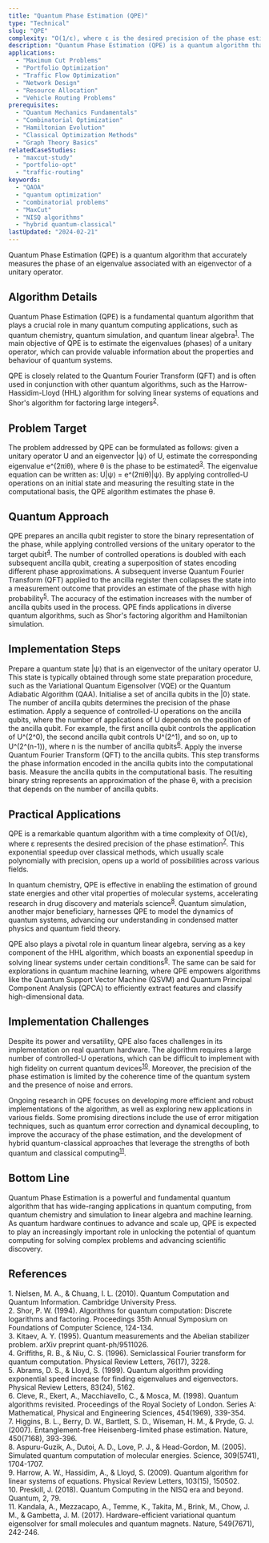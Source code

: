 ```yaml
---
title: "Quantum Phase Estimation (QPE)"
type: "Technical"
slug: "QPE"
complexity: "O(1/ε), where ε is the desired precision of the phase estimation."
description: "Quantum Phase Estimation (QPE) is a quantum algorithm that accurately measures the phase of an eigenvalue associated with an eigenvector of a unitary operator."
applications:
  - "Maximum Cut Problems"
  - "Portfolio Optimization"
  - "Traffic Flow Optimization"
  - "Network Design"
  - "Resource Allocation"
  - "Vehicle Routing Problems"
prerequisites:
  - "Quantum Mechanics Fundamentals"
  - "Combinatorial Optimization"
  - "Hamiltonian Evolution"
  - "Classical Optimization Methods"
  - "Graph Theory Basics"
relatedCaseStudies:
  - "maxcut-study"
  - "portfolio-opt"
  - "traffic-routing"
keywords:
  - "QAOA"
  - "quantum optimization"
  - "combinatorial problems"
  - "MaxCut"
  - "NISQ algorithms"
  - "hybrid quantum-classical"
lastUpdated: "2024-02-21"
---
```


Quantum Phase Estimation (QPE) is a quantum algorithm that accurately measures the phase of an eigenvalue associated with an eigenvector of a unitary operator.

## Algorithm Details

Quantum Phase Estimation (QPE) is a fundamental quantum algorithm that plays a crucial role in many quantum computing applications, such as quantum chemistry, quantum simulation, and quantum linear algebra<sup><a href="#ref-1">1</a></sup>. The main objective of QPE is to estimate the eigenvalues (phases) of a unitary operator, which can provide valuable information about the properties and behaviour of quantum systems.

QPE is closely related to the Quantum Fourier Transform (QFT) and is often used in conjunction with other quantum algorithms, such as the Harrow-Hassidim-Lloyd (HHL) algorithm for solving linear systems of equations and Shor's algorithm for factoring large integers<sup><a href="#ref-2">2</a></sup>.

## Problem Target

The problem addressed by QPE can be formulated as follows: given a unitary operator U and an eigenvector |ψ⟩ of U, estimate the corresponding eigenvalue e^(2πiθ), where θ is the phase to be estimated<sup><a href="#ref-3">3</a></sup>. The eigenvalue equation can be written as: U|ψ⟩ = e^(2πiθ)|ψ⟩. By applying controlled-U operations on an initial state and measuring the resulting state in the computational basis, the QPE algorithm estimates the phase θ.

## Quantum Approach

QPE prepares an ancilla qubit register to store the binary representation of the phase, while applying controlled versions of the unitary operator to the target qubit<sup><a href="#ref-4">4</a></sup>. The number of controlled operations is doubled with each subsequent ancilla qubit, creating a superposition of states encoding different phase approximations. A subsequent inverse Quantum Fourier Transform (QFT) applied to the ancilla register then collapses the state into a measurement outcome that provides an estimate of the phase with high probability<sup><a href="#ref-5">5</a></sup>. The accuracy of the estimation increases with the number of ancilla qubits used in the process. QPE finds applications in diverse quantum algorithms, such as Shor's factoring algorithm and Hamiltonian simulation.

## Implementation Steps

<Steps>
  <Step title="State preparation">
    Prepare a quantum state |ψ⟩ that is an eigenvector of the unitary operator U. This state is typically obtained through some state preparation procedure, such as the Variational Quantum Eigensolver (VQE) or the Quantum Adiabatic Algorithm (QAA).
  </Step>
  <Step title="Ancilla qubits">
    Initialise a set of ancilla qubits in the |0⟩ state. The number of ancilla qubits determines the precision of the phase estimation.
  </Step>
  <Step title="Controlled-U operations">
    Apply a sequence of controlled-U operations on the ancilla qubits, where the number of applications of U depends on the position of the ancilla qubit. For example, the first ancilla qubit controls the application of U^(2^0), the second ancilla qubit controls U^(2^1), and so on, up to U^(2^(n-1)), where n is the number of ancilla qubits<sup><a href="#ref-6">6</a></sup>.
  </Step>
  <Step title="Quantum Fourier Transform">
    Apply the inverse Quantum Fourier Transform (QFT) to the ancilla qubits. This step transforms the phase information encoded in the ancilla qubits into the computational basis.
  </Step>
  <Step title="Measurement">
    Measure the ancilla qubits in the computational basis. The resulting binary string represents an approximation of the phase θ, with a precision that depends on the number of ancilla qubits.
  </Step>
</Steps>

## Practical Applications

QPE is a remarkable quantum algorithm with a time complexity of O(1/ε), where ε represents the desired precision of the phase estimation<sup><a href="#ref-7">7</a></sup>. This exponential speedup over classical methods, which usually scale polynomially with precision, opens up a world of possibilities across various fields.

In quantum chemistry, QPE is effective in enabling the estimation of ground state energies and other vital properties of molecular systems, accelerating research in drug discovery and materials science<sup><a href="#ref-8">8</a></sup>. Quantum simulation, another major beneficiary, harnesses QPE to model the dynamics of quantum systems, advancing our understanding in condensed matter physics and quantum field theory.

QPE also plays a pivotal role in quantum linear algebra, serving as a key component of the HHL algorithm, which boasts an exponential speedup in solving linear systems under certain conditions<sup><a href="#ref-9">9</a></sup>. The same can be said for explorations in quantum machine learning, where QPE empowers algorithms like the Quantum Support Vector Machine (QSVM) and Quantum Principal Component Analysis (QPCA) to efficiently extract features and classify high-dimensional data.

## Implementation Challenges

Despite its power and versatility, QPE also faces challenges in its implementation on real quantum hardware. The algorithm requires a large number of controlled-U operations, which can be difficult to implement with high fidelity on current quantum devices<sup><a href="#ref-10">10</a></sup>. Moreover, the precision of the phase estimation is limited by the coherence time of the quantum system and the presence of noise and errors.

Ongoing research in QPE focuses on developing more efficient and robust implementations of the algorithm, as well as exploring new applications in various fields. Some promising directions include the use of error mitigation techniques, such as quantum error correction and dynamical decoupling, to improve the accuracy of the phase estimation, and the development of hybrid quantum-classical approaches that leverage the strengths of both quantum and classical computing<sup><a href="#ref-11">11</a></sup>.

## Bottom Line

Quantum Phase Estimation is a powerful and fundamental quantum algorithm that has wide-ranging applications in quantum computing, from quantum chemistry and simulation to linear algebra and machine learning. As quantum hardware continues to advance and scale up, QPE is expected to play an increasingly important role in unlocking the potential of quantum computing for solving complex problems and advancing scientific discovery.

## References

<div className="references-section">
  <div id="ref-1" className="reference-item">
   1. Nielsen, M. A., & Chuang, I. L. (2010). Quantum Computation and Quantum Information. Cambridge University Press.
  </div>
  <div id="ref-2" className="reference-item">
   2. Shor, P. W. (1994). Algorithms for quantum computation: Discrete logarithms and factoring. Proceedings 35th Annual Symposium on Foundations of Computer Science, 124-134.
  </div>
  <div id="ref-3" className="reference-item">
   3. Kitaev, A. Y. (1995). Quantum measurements and the Abelian stabilizer problem. arXiv preprint quant-ph/9511026.
  </div>
  <div id="ref-4" className="reference-item">
   4. Griffiths, R. B., & Niu, C. S. (1996). Semiclassical Fourier transform for quantum computation. Physical Review Letters, 76(17), 3228.
  </div>
  <div id="ref-5" className="reference-item">
   5. Abrams, D. S., & Lloyd, S. (1999). Quantum algorithm providing exponential speed increase for finding eigenvalues and eigenvectors. Physical Review Letters, 83(24), 5162.
  </div>
  <div id="ref-6" className="reference-item">
   6. Cleve, R., Ekert, A., Macchiavello, C., & Mosca, M. (1998). Quantum algorithms revisited. Proceedings of the Royal Society of London. Series A: Mathematical, Physical and Engineering Sciences, 454(1969), 339-354.
  </div>
  <div id="ref-7" className="reference-item">
   7. Higgins, B. L., Berry, D. W., Bartlett, S. D., Wiseman, H. M., & Pryde, G. J. (2007). Entanglement-free Heisenberg-limited phase estimation. Nature, 450(7168), 393-396.
  </div>
  <div id="ref-8" className="reference-item">
   8. Aspuru-Guzik, A., Dutoi, A. D., Love, P. J., & Head-Gordon, M. (2005). Simulated quantum computation of molecular energies. Science, 309(5741), 1704-1707.
  </div>
  <div id="ref-9" className="reference-item">
   9. Harrow, A. W., Hassidim, A., & Lloyd, S. (2009). Quantum algorithm for linear systems of equations. Physical Review Letters, 103(15), 150502.
  </div>
  <div id="ref-10" className="reference-item">
   10. Preskill, J. (2018). Quantum Computing in the NISQ era and beyond. Quantum, 2, 79.
  </div>
  <div id="ref-11" className="reference-item">
   11. Kandala, A., Mezzacapo, A., Temme, K., Takita, M., Brink, M., Chow, J. M., & Gambetta, J. M. (2017). Hardware-efficient variational quantum eigensolver for small molecules and quantum magnets. Nature, 549(7671), 242-246.
   </div>
</div>